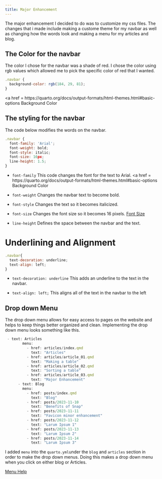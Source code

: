 ```yaml
---
title: Major Enhancement
---
```


The major enhancement I decided to do was to customize my css files. The changes that i made include making a custome theme for my navbar as well as changing how the words look and making a menu for my articles and blog.


## The Color for the navbar

The color I chose for the navbar was a shade of red. I chose the color using rgb values which allowed me to pick the specific color of red that I wanted.

```.js
.navbar {
  background-color: rgb(184, 29, 81);
}
```
<a href = https://quarto.org/docs/output-formats/html-themes.html#basic-options
Background Color
</a>



## The styling for the navbar
The code below modifies the words on the navbar.

```.js
.navbar {
  font-family: 'Arial';
  font-weight: bold;
  font-style: italic;
  font-size: 16px;
  line-height: 1.5;
}
```
* `font-family`
 This code changes the font for the text to Arial.
<a href = https://quarto.org/docs/output-formats/html-themes.html#basic-options
Background Color
</a>

* `font-weight` 
 Changes the navbar text to become bold.

* `font-style` 
 Changes the text so it becomes italicized.

* `font-size` 
 Changes the font size so it becomes 16 pixels.
<a href = https://quarto.org/docs/websites/website-navigation.html>
Font Size
</a>

* `line-height` 
 Defines the space between the navbar and the text.


# Underlining and Alignment 

```.js
.navbar{
  text-decoration: underline; 
  text-align: left;
}
```

* `text-decoration: underline`
 This adds an underline to the text in the navbar.

* ` text-align: left;`
 This aligns all of the text in the navbar to the left


## Drop down Menu
The drop down menu allows for easy access to pages on the website and helps to keep things better organized and clean. Implementing the drop down menu looks something like this.
```.js
 - text: Articles
        menu:
          - href: articles/index.qmd
            text: "Articles"
          - href: articles/article_01.qmd
            text: "Making a table"
          - href: articles/article_02.qmd
            text: "Sorting a table"
          - href: articles/article_03.qmd
            text: "Major Enhancement"
      - text: Blog
        menu: 
          - href: posts/index.qmd
            text: "Blog"
          - href: posts/2023-11-10
            text: "Benefits of Snap"
          - href: posts/2023-11-11
            text: "Favicon minor enhancement"
          - href: posts/2023-11-12
            text: "Larum Ipsum 1"
          - href: posts/2023-11-13
            text: "Larum Ipsum 2"
          - href: posts/2023-11-14
            text: "Larum Ipsum 3"
```
I added `menu` into the `quarto.yml`under the `blog` and `articles` section in order to make the drop down menus. Doing this makes a drop down menu when you click on either blog or Articles.

<a href = https://quarto.org/docs/websites/website-navigation.html>
Menu Help
</a>